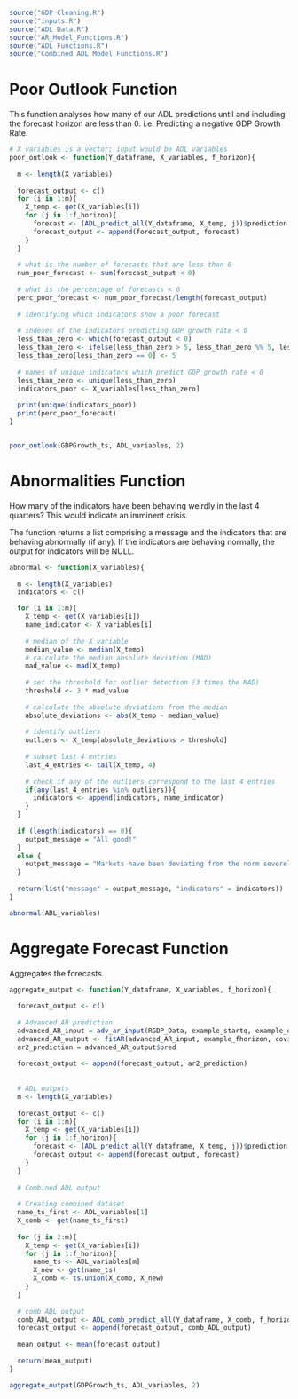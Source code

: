 
```r

source("GDP Cleaning.R")
source("inputs.R")
source("ADL Data.R")
source("AR_Model_Functions.R")
source("ADL Functions.R")
source("Combined ADL Model Functions.R")

```


# Poor Outlook Function

This function analyses how many of our ADL predictions until and including the forecast horizon are less than 0. i.e. Predicting a negative GDP Growth Rate. 


```r

# X variables is a vector; input would be ADL variables
poor_outlook <- function(Y_dataframe, X_variables, f_horizon){
  
  m <- length(X_variables)
  
  forecast_output <- c() 
  for (i in 1:m){
    X_temp <- get(X_variables[i])
    for (j in 1:f_horizon){
      forecast <- (ADL_predict_all(Y_dataframe, X_temp, j))$prediction
      forecast_output <- append(forecast_output, forecast)
    }
  }
  
  # what is the number of forecasts that are less than 0
  num_poor_forecast <- sum(forecast_output < 0)
  
  # what is the percentage of forecasts < 0
  perc_poor_forecast <- num_poor_forecast/length(forecast_output)
  
  # identifying which indicators show a poor forecast
  
  # indexes of the indicators predicting GDP growth rate < 0
  less_than_zero <- which(forecast_output < 0)
  less_than_zero <- ifelse(less_than_zero > 5, less_than_zero %% 5, less_than_zero)
  less_than_zero[less_than_zero == 0] <- 5
  
  # names of unique indicators which predict GDP growth rate < 0
  less_than_zero <- unique(less_than_zero)
  indicators_poor <- X_variables[less_than_zero]
  
  print(unique(indicators_poor))
  print(perc_poor_forecast)
}


poor_outlook(GDPGrowth_ts, ADL_variables, 2)

```


# Abnormalities Function

How many of the indicators have been behaving weirdly in the last 4 quarters? This would indicate an imminent crisis. 

The function returns a list comprising a message and the indicators that are behaving abnormally (if any). If the indicators are behaving normally, the output for indicators will be NULL.


```r


abnormal <- function(X_variables){
  
  m <- length(X_variables)
  indicators <- c()

  for (i in 1:m){
    X_temp <- get(X_variables[i])
    name_indicator <- X_variables[i]
    
    # median of the X variable
    median_value <- median(X_temp)
    # calculate the median absolute deviation (MAD)
    mad_value <- mad(X_temp)
    
    # set the threshold for outlier detection (3 times the MAD)
    threshold <- 3 * mad_value
    
    # calculate the absolute deviations from the median
    absolute_deviations <- abs(X_temp - median_value)
    
    # identify outliers 
    outliers <- X_temp[absolute_deviations > threshold]
    
    # subset last 4 entries
    last_4_entries <- tail(X_temp, 4)
    
    # check if any of the outliers correspond to the last 4 entries
    if(any(last_4_entries %in% outliers)){
      indicators <- append(indicators, name_indicator)
    }
  }
  
  if (length(indicators) == 0){
    output_message = "All good!"
  } 
  else {
    output_message = "Markets have been deviating from the norm severely in the last year. If a recession or rapid economic boom is not already taking place, one might occur soon. Conduct deeper analysis into the deviating predictors to arrive at more conclusive results."
  }
  
  return(list("message" = output_message, "indicators" = indicators))
}

abnormal(ADL_variables)


```


# Aggregate Forecast Function

Aggregates the forecasts

```r


aggregate_output <- function(Y_dataframe, X_variables, f_horizon){
  
  forecast_output <- c() 
  
  # Advanced AR prediction
  advanced_AR_input = adv_ar_input(RGDP_Data, example_startq, example_endq)
  advanced_AR_output <- fitAR(advanced_AR_input, example_fhorizon, covid_dummy)
  ar2_prediction = advanced_AR_output$pred
  
  forecast_output <- append(forecast_output, ar2_prediction)
  
  
  # ADL outputs 
  m <- length(X_variables)
  
  forecast_output <- c() 
  for (i in 1:m){
    X_temp <- get(X_variables[i])
    for (j in 1:f_horizon){
      forecast <- (ADL_predict_all(Y_dataframe, X_temp, j))$prediction
      forecast_output <- append(forecast_output, forecast)
    }
  }
  
  # Combined ADL output 
  
  # Creating combined dataset 
  name_ts_first <- ADL_variables[1]
  X_comb <- get(name_ts_first)
  
  for (j in 2:m){
    X_temp <- get(X_variables[i])
    for (j in 1:f_horizon){
      name_ts <- ADL_variables[m]
      X_new <- get(name_ts)
      X_comb <- ts.union(X_comb, X_new)
    }
  }
  
  # comb ADL output 
  comb_ADL_output <- ADL_comb_predict_all(Y_dataframe, X_comb, f_horizon, example_endq)$prediction
  forecast_output <- append(forecast_output, comb_ADL_output)
  
  mean_output <- mean(forecast_output)
  
  return(mean_output)
}

aggregate_output(GDPGrowth_ts, ADL_variables, 2)


```



